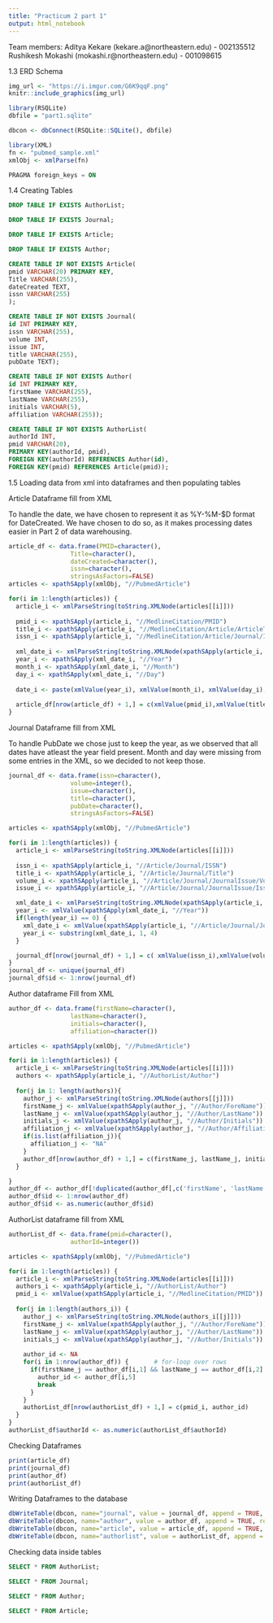 ```yaml
---
title: "Practicum 2 part 1"
output: html_notebook
---
```


Team members:
Aditya Kekare (kekare.a@northeastern.edu) - 002135512
Rushikesh Mokashi (mokashi.r@northeastern.edu) - 001098615

1.3 ERD Schema
```r
img_url <- "https://i.imgur.com/G6K9qqF.png"
knitr::include_graphics(img_url)
```
```r
library(RSQLite)
dbfile = "part1.sqlite"

dbcon <- dbConnect(RSQLite::SQLite(), dbfile)

library(XML)
fn <- "pubmed_sample.xml"
xmlObj <- xmlParse(fn)
```

```sql
PRAGMA foreign_keys = ON
```

1.4 Creating Tables 
```sql
DROP TABLE IF EXISTS AuthorList;
```

```sql
DROP TABLE IF EXISTS Journal;
```

```sql
DROP TABLE IF EXISTS Article;
```

```sql
DROP TABLE IF EXISTS Author;
```

```sql
CREATE TABLE IF NOT EXISTS Article(
pmid VARCHAR(20) PRIMARY KEY, 
Title VARCHAR(255),
dateCreated TEXT,
issn VARCHAR(255)
);
```

```sql
CREATE TABLE IF NOT EXISTS Journal(
id INT PRIMARY KEY,
issn VARCHAR(255),
volume INT,
issue INT,
title VARCHAR(255),
pubDate TEXT);
```

```sql
CREATE TABLE IF NOT EXISTS Author(
id INT PRIMARY KEY,
firstName VARCHAR(255),
lastName VARCHAR(255),
initials VARCHAR(5),
affiliation VARCHAR(255));
```

```sql
CREATE TABLE IF NOT EXISTS AuthorList(
authorId INT,
pmid VARCHAR(20),
PRIMARY KEY(authorId, pmid),
FOREIGN KEY(authorId) REFERENCES Author(id),
FOREIGN KEY(pmid) REFERENCES Article(pmid));
```

1.5 
Loading data from xml into dataframes and then populating tables


Article Dataframe fill from XML

To handle the date, we have chosen to represent it as %Y-%M-$D format for DateCreated. We have chosen to do so, as it
makes processing dates easier in Part 2 of data warehousing.
```r
article_df <- data.frame(PMID=character(),
                 Title=character(),
                 dateCreated=character(),
                 issn=character(),
                 stringsAsFactors=FALSE)
articles <- xpathSApply(xmlObj, "//PubmedArticle")

for(i in 1:length(articles)) {
  article_i <- xmlParseString(toString.XMLNode(articles[[i]]))
  
  pmid_i <- xpathSApply(article_i, "//MedlineCitation/PMID")
  title_i <- xpathSApply(article_i, "//MedlineCitation/Article/ArticleTitle")
  issn_i <- xpathSApply(article_i, "//MedlineCitation/Article/Journal/ISSN")
  
  xml_date_i <- xmlParseString(toString.XMLNode(xpathSApply(article_i, "//MedlineCitation/DateCreated")))
  year_i <- xpathSApply(xml_date_i, "//Year")
  month_i <- xpathSApply(xml_date_i, "//Month")
  day_i <- xpathSApply(xml_date_i, "//Day")
  
  date_i <- paste(xmlValue(year_i), xmlValue(month_i), xmlValue(day_i), sep="-")
  
  article_df[nrow(article_df) + 1,] = c(xmlValue(pmid_i),xmlValue(title_i), date_i, xmlValue(issn_i))
}
```

Journal Dataframe fill from XML

To handle PubDate we chose just to keep the year, as we observed that all dates have atleast the year field present.
Month and day were missing from some entries in the XML, so we decided to not keep those. 
```r
journal_df <- data.frame(issn=character(),
                 volume=integer(),
                 issue=character(),
                 title=character(),
                 pubDate=character(),
                 stringsAsFactors=FALSE)

articles <- xpathSApply(xmlObj, "//PubmedArticle")

for(i in 1:length(articles)) {
  article_i <- xmlParseString(toString.XMLNode(articles[[i]]))
  
  issn_i <- xpathSApply(article_i, "//Article/Journal/ISSN")
  title_i <- xpathSApply(article_i, "//Article/Journal/Title")
  volume_i <- xpathSApply(article_i, "//Article/Journal/JournalIssue/Volume")
  issue_i <- xpathSApply(article_i, "//Article/Journal/JournalIssue/Issue")

  xml_date_i <- xmlParseString(toString.XMLNode(xpathSApply(article_i, "//Article/Journal/JournalIssue/PubDate")))
  year_i <- xmlValue(xpathSApply(xml_date_i, "//Year"))
  if(length(year_i) == 0) {
    xml_date_i <- xmlValue(xpathSApply(article_i, "//Article/Journal/JournalIssue/PubDate/MedlineDate"))
    year_i <- substring(xml_date_i, 1, 4)
  }

  journal_df[nrow(journal_df) + 1,] = c( xmlValue(issn_i),xmlValue(volume_i), xmlValue(issue_i),  xmlValue(title_i), year_i)
}
journal_df <- unique(journal_df)
journal_df$id <- 1:nrow(journal_df)
```

Author dataframe Fill from XML
```r
author_df <- data.frame(firstName=character(),
                 lastName=character(),
                 initials=character(),
                 affiliation=character())

articles <- xpathSApply(xmlObj, "//PubmedArticle")

for(i in 1:length(articles)) {
  article_i <- xmlParseString(toString.XMLNode(articles[[i]]))
  authors <- xpathSApply(article_i, "//AuthorList/Author")
  
  for(j in 1: length(authors)){
    author_j <- xmlParseString(toString.XMLNode(authors[[j]]))
    firstName_j <- xmlValue(xpathSApply(author_j, "//Author/ForeName"))
    lastName_j <- xmlValue(xpathSApply(author_j, "//Author/LastName"))
    initials_j <- xmlValue(xpathSApply(author_j, "//Author/Initials"))
    affiliation_j <- xmlValue(xpathSApply(author_j, "//Author/Affiliation"))
    if(is.list(affiliation_j)){
      affiliation_j <- "NA"
    }
    author_df[nrow(author_df) + 1,] = c(firstName_j, lastName_j, initials_j, affiliation_j)
  }

}
author_df <- author_df[!duplicated(author_df[,c('firstName', 'lastName', 'initials')]),]
author_df$id <- 1:nrow(author_df)
author_df$id <- as.numeric(author_df$id)
```

AuthorList dataframe fill from XML
```r
authorList_df <- data.frame(pmid=character(),
                 authorId=integer())

articles <- xpathSApply(xmlObj, "//PubmedArticle")

for(i in 1:length(articles)) {
  article_i <- xmlParseString(toString.XMLNode(articles[[i]]))
  authors_i <- xpathSApply(article_i, "//AuthorList/Author")
  pmid_i <- xmlValue(xpathSApply(article_i, "//MedlineCitation/PMID"))
  
  for(j in 1:length(authors_i)) {
    author_j <- xmlParseString(toString.XMLNode(authors_i[[j]]))
    firstName_j <- xmlValue(xpathSApply(author_j, "//Author/ForeName"))
    lastName_j <- xmlValue(xpathSApply(author_j, "//Author/LastName"))
    initials_j <- xmlValue(xpathSApply(author_j, "//Author/Initials"))
    
    author_id <- NA
    for(i in 1:nrow(author_df)) {       # for-loop over rows
      if(firstName_j == author_df[i,1] && lastName_j == author_df[i,2] && initials_j == author_df[i,3]) {
        author_id <- author_df[i,5]
        break
      }
    }
    authorList_df[nrow(authorList_df) + 1,] = c(pmid_i, author_id)
  }
}
authorList_df$authorId <- as.numeric(authorList_df$authorId)
```

Checking Dataframes
```r
print(article_df)
print(journal_df)
print(author_df)
print(authorList_df)
```

Writing Dataframes to the database
```r
dbWriteTable(dbcon, name="journal", value = journal_df, append = TRUE, row.names = FALSE)
dbWriteTable(dbcon, name="author", value = author_df, append = TRUE, row.names = FALSE)
dbWriteTable(dbcon, name="article", value = article_df, append = TRUE, row.names = FALSE)
dbWriteTable(dbcon, name="authorlist", value = authorList_df, append = TRUE, row.names = FALSE)
```

Checking data inside tables 

```sql
SELECT * FROM AuthorList;
```

```sql
SELECT * FROM Journal;
```

```sql
SELECT * FROM Author;
```

```sql
SELECT * FROM Article;
```

